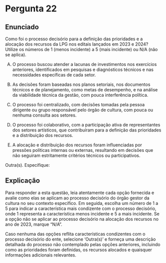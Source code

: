 # Pergunta 22

## Enunciado

Como foi o processo decisório para a definição das prioridades e a alocação dos recursos da LPG nos editais lançados em 2023 e 2024? Utilize os números de 1 (menos incidente) a 5 (mais incidente) ou N/A (não se aplica).

(A) O processo buscou atender a lacunas de investimentos nos exercícios anteriores, identificados em pesquisas e diagnósticos técnicos e nas necessidades específicas de cada setor.

(B) As decisões foram baseadas nos planos setoriais, nos documentos técnicos e de planejamento, como metas de desempenho, e na análise da viabilidade técnica da gestão, com pouca interferência política.

(C) O processo foi centralizado, com decisões tomadas pela pessoa dirigente ou grupo responsável pelo órgão de cultura, com pouca ou nenhuma consulta aos setores.

(D) O processo foi colaborativo, com a participação ativa de representantes dos setores artísticos, que contribuíram para a definição das prioridades e a distribuição dos recursos.

(E) A alocação e distribuição dos recursos foram influenciadas por pressões políticas internas ou externas, resultando em decisões que não seguiram estritamente critérios técnicos ou participativos.

Outra(s). Especifique:

## Explicação

Para responder a esta questão, leia atentamente cada opção fornecida e avalie como elas se aplicam ao processo decisório do órgão gestor da cultura no seu contexto específico. Em seguida, escolha um número de 1 a 5 para indicar a característica mais condizente com o processo decisório, onde 1 representa a característica menos incidente e 5 a mais incidente. Se a opção não se aplicar ao processo decisório na alocação dos recursos no ano de 2023, marque "N/A".

Caso nenhuma das opções reflita características condizentes com o processo decisório do ente, selecione 'Outra(s)' e forneça uma descrição detalhada do processo não contemplado pelas opções anteriores, incluindo como as prioridades foram definidas, os recursos alocados e quaisquer informações adicionais relevantes.